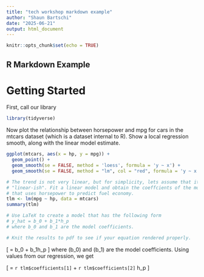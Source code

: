 ```yaml
---
title: "tech workshop markdown example"
author: "Shaun Bartschi"
date: "2025-06-21"
output: html_document
---
```


```r
knitr::opts_chunk$set(echo = TRUE)
```

## R Markdown Example

# Getting Started

First, call our library
```r
library(tidyverse)
```

Now plot the relationship between horsepower and mpg for cars in the mtcars dataset (which is a dataset internal to R). Show a local regression smooth, along with the linear model estimate. 

```r
ggplot(mtcars, aes(x = hp, y = mpg)) + 
  geom_point() + 
  geom_smooth(se = FALSE, method = 'loess', formula = 'y ~ x') +
  geom_smooth(se = FALSE, method = "lm", col = "red", formula = 'y ~ x')
```


```r
# The trend is not very linear, but for simplicity, lets assume that it is 
# "linear-ish". Fit a linear model and obtain the coeffcients of the model
# that uses horsepower to predict fuel economy. 
tlm <- lm(mpg ~ hp, data = mtcars)
summary(tlm)
```



```r
# Use LaTeX to create a model that has the following form
# y_hat = b_0 + b_1*h_p
# where b_0 and b_1 are the model coefficients. 

# Knit the results to pdf to see if your equation rendered properly.
```
\[
     \hat{y} = b_0 + b_1\cdot h_p
\]
where \(b_0\) and \(b_1\) are the model coefficients.  Using values from our regression, we get

\[
     \hat{y} = `r tlm$coefficients[1]` + `r tlm$coefficients[2]` \cdot h_p
\]
